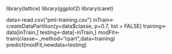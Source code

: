 library(lattice)
library(ggplot2)
library(caret)

data<-read.csv("pml-training.csv")
inTrain<-createDataPartition(y=data$classe, p=0.7, list = FALSE)
training<-data[inTrain,]
testing<-data[-inTrain,]
modFit<-train(classe~.,method="rpart",data=training)
predict(modFit,newdata=testing)
